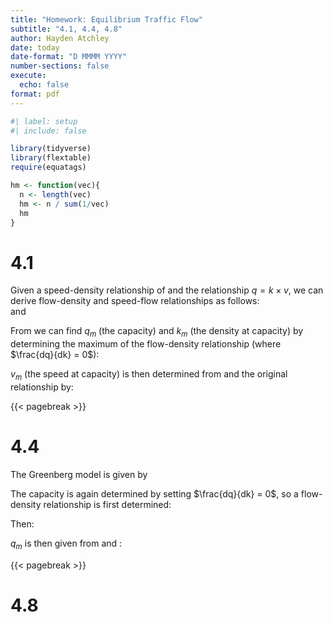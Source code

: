 ```yaml
---
title: "Homework: Equilibrium Traffic Flow"
subtitle: "4.1, 4.4, 4.8"
author: Hayden Atchley
date: today
date-format: "D MMMM YYYY"
number-sections: false
execute: 
  echo: false
format: pdf
---
```


```r
#| label: setup
#| include: false

library(tidyverse)
library(flextable)
require(equatags)

hm <- function(vec){
  n <- length(vec)
  hm <- n / sum(1/vec)
  hm
}
```

# 4.1

Given a speed-density relationship of
\begin{align}
v = v_f\left(1-\frac{k}{k_j}\right), \label{vk}
\end{align}
and the relationship $q = k\times v$, we can derive flow-density and speed-flow relationships as follows:
\begin{align}
q &= kv \\
q &= kv_f\left(1-\frac{k}{k_j}\right) \\
q &= kv_f - \frac{k^2v_f}{k_j} \label{qk}
\end{align}  
and
\begin{align}
k = \frac{q}{v},\quad v &= v_f\left(1-\frac{k}{k_j}\right) \\
\implies v &= v_f\left(1-\frac{q/v}{k_j}\right) \\
\implies v^2 &= v_fv - \frac{qv_f}{k_j}. \label{vq}
\end{align}

From \eqref{qk} we can find $q_m$ (the capacity) and $k_m$ (the density at capacity) by determining the maximum of the flow-density relationship (where $\frac{dq}{dk} = 0$):
\begin{align}
q &= kv_f - \frac{k^2v_f}{k_j} \\
\frac{dq}{dk} = 0 &= v_f - 2\frac{k_mv_f}{k_j} \\
0 &= v_f\left(1 - 2\frac{k_m}{k_j}\right) \\
0 &= 1 - 2\frac{k_m}{k_j} \quad \text{if } v_f \neq 0 \\
k_m &= \frac{k_j}{2} \label{km}
\end{align}
\begin{align}
q_m &= k_mv_f \left(1 - \frac{k_m}{k_j}\right) \\
q_m &= \frac{k_jv_f}{2}\left(1 - \frac{k_j/2}{k_j}\right) \\
q_m &= \frac{k_jv_f}{4}. \label{qm}
\end{align}

$v_m$ (the speed at capacity) is then determined from \eqref{qm} and the original relationship \eqref{vk} by:
\begin{align}
v_m &= v_f\left(1 - \frac{k_m}{k_j}\right) \\
v_m &= v_f\left(1 - \frac{k_j/2}{k_j}\right) \\
v_m &= \frac{v_f}{2}.
\end{align}

{{< pagebreak >}}

# 4.4

The Greenberg model is given by
\begin{align}
v = v_m\ln{\frac{kj}{k}}. \label{greenberg}
\end{align}

The capacity is again determined by setting $\frac{dq}{dk} = 0$, so a flow-density relationship is first determined:
\begin{align}
q = kv = kv_m(\ln k_j - \ln k). \label{gb-qk}
\end{align}

Then:
\begin{align}
\frac{dq}{dk} = 0 &= \frac{d}{dk} kv_m(\ln k - \ln k_j) \\
0 &= k_mv_m\left(\frac{1}{k_m}\right) + v_m(\ln k_m - \ln k_j) \\
0 &= v_m\left(1 + \ln \frac{k_m}{k_j}\right) \\
\ln \frac{k_m}{k_j} &= -1 \quad\text{if } v_m \neq 0 \\
\frac{k_m}{k_j} &= \frac{1}{e} \\
k_m &= \frac{k_j}{e}. \label{gb-km}
\end{align}

$q_m$ is then given from \eqref{gb-qk} and \eqref{gb-km}:
\begin{align}
q_m = k_mv_m(\ln k_m - \ln k_j) &= k_mv_m\left(\ln \frac{k_m}{k_j}\right) \\
q_m &= \frac{k_jv_m}{e}\left(\ln \frac{k_j}{ek_j}\right) \\
q_m &= \frac{k_jv_m}{e}
\end{align}

{{< pagebreak >}}

# 4.8

